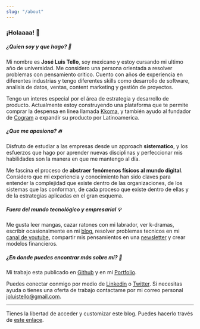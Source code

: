 ```yaml
---
slug: "/about"
---
```


### ¡Holaaaa! 👋 

##### ¿Quien soy y que hago? 🧐

Mi nombre es **José Luis Tello**, soy mexicano y estoy cursando mi ultimo año de universidad. Me considero una persona orientada a resolver problemas con pensamiento critico. Cuento con años de experiencia en diferentes industrias y tengo diferentes skills como desarrollo de software, analisis de datos, ventas, content marketing y gestión de proyectos.

Tengo un interes especial por el área de estrategia y desarrollo de producto. Actualmente estoy construyendo una plataforma que te permite comprar la despensa en linea llamada [Kkoma](https://github.com/joseluistello/Kkoma-Food), y también ayudo al fundador de [Cogram](https://www.cogram.com/) a expandir su producto por Latinoamerica.

##### ¿Que me apasiona? 🔥

Disfruto de estudiar a las empresas desde un approach **sistematico**, y los esfuerzos que hago por aprender nuevas disciplinas y perfeccionar mis habilidades son la manera en que me mantengo al día. 

Me fascina el proceso de **abstraer fenómenos físicos al mundo digital**. Considero que mi experiencia y conocimiento han sido claves para entender la complejidad que existe dentro de las organizaciones, de los sistemas que las conforman, de cada proceso que existe dentro de ellas y de la estrategias aplicadas en el gran esquema.  

##### Fuera del mundo tecnológico y empresarial 💡 

Me gusta leer mangas, cazar ratones con mi labrador, ver k-dramas, escribir ocasionalmente en mi [blog](https://joseluistello.live/), resolver problemas tecnicos en mi [canal de youtube](https://www.youtube.com/channel/UCshLQ0sIzkzHlhnlZN8kiVw), compartir mis pensamientos en una [newsletter](https://simplificandola.substack.com/about?utm_source=menu-dropdown) y crear modelos financieros.

##### ¿En donde puedes encontrar más sobre mí? 👀

Mi trabajo esta publicado en [Github](https://github.com/joseluistello) y en mi [Portfolio](https://joseluistello.github.io/).

Puedes conectar conmigo por medio de [Linkedin](https://www.linkedin.com/in/joseluistello/) o [Twitter](https://twitter.com/jotaele_tello). Si necesitas ayuda o tienes una oferta de trabajo contactame por mi correo personal joluistello@gmail.com.

---

Tienes la libertad de acceder y customizar este blog. Puedes hacerlo través de [este enlace](https://github.com/joseluistello/Blog).



